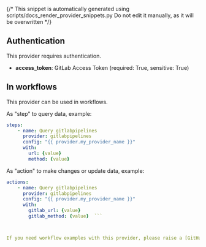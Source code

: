 {/* This snippet is automatically generated using scripts/docs_render_provider_snippets.py 
Do not edit it manually, as it will be overwritten */}

## Authentication
This provider requires authentication.
- **access_token**: GitLab Access Token (required: True, sensitive: True)


## In workflows

This provider can be used in workflows.


As "step" to query data, example:
```yaml
steps:
    - name: Query gitlabpipelines
      provider: gitlabpipelines
      config: "{{ provider.my_provider_name }}"
      with:
        url: {value}  
        method: {value}  
```


As "action" to make changes or update data, example:
```yaml
actions:
    - name: Query gitlabpipelines
      provider: gitlabpipelines
      config: "{{ provider.my_provider_name }}"
      with:
        gitlab_url: {value}  
        gitlab_method: {value}  ```



If you need workflow examples with this provider, please raise a [GitHub issue](https://github.com/keephq/keep/issues).
